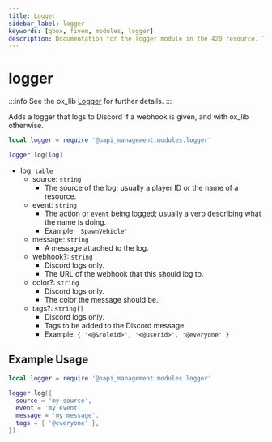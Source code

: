 ```yaml
---
title: Logger
sidebar_label: logger
keywords: [qbox, fivem, modules, logger]
description: Documentation for the logger module in the 420 resource. This module provides logging functionality that can output to both Discord webhooks and ox_lib's logging system, supporting various log levels and customization options.
---
```


# logger

:::info
  See the ox_lib [Logger](https://coxdocs.dev/ox_lib/Modules/Logger/Server) for further details.
:::

Adds a logger that logs to Discord if a webhook is given, and with ox_lib otherwise.

```lua
local logger = require '@papi_management.modules.logger'

logger.log(log)
```

- log: `table`
  - source: `string`
    - The source of the log; usually a player ID or the name of a resource.
  - event: `string`
    - The action or `event` being logged; usually a verb describing what the name is doing.
    - Example: `'SpawnVehicle'`
  - message: `string`
    - A message attached to the log.
  - webhook?: `string`
    - Discord logs only.
    - The URL of the webhook that this should log to.
  - color?: `string`
    - Discord logs only.
    - The color the message should be.
  - tags?: `string[]`
    - Discord logs only.
    - Tags to be added to the Discord message.
    - Example: `{ '<@&roleid>', '<@userid>', '@everyone' }`

## Example Usage

```lua
local logger = require '@papi_management.modules.logger'

logger.log({
  source = 'my source',
  event = 'my event',
  message = 'my message',
  tags = { '@everyone' },
})
```